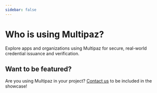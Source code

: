 ```yaml
---
sidebar: false
---
```



# Who is using Multipaz?

Explore apps and organizations using Multipaz for secure, real-world credential issuance and verification.

<ShowcaseGrid />

## Want to be featured?

Are you using Multipaz in your project? [Contact us](mailto:info@multipaz.com) to be included in the showcase! 